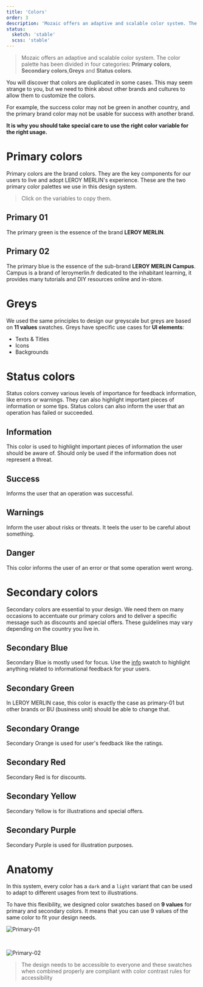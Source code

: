 ```yaml
---
title: 'Colors'
order: 3
description: 'Mozaic offers an adaptive and scalable color system. The color palette has been divided into three categories: primary colors, secondary colors, and greys.'
status:
  sketch: 'stable'
  scss: 'stable'
---
```


> Mozaic offers an adaptive and scalable color system. The color palette has been divided in four categories: **Primary colors**, **Secondary colors**,**Greys** and **Status colors**.


<Highlight theme="warning" title="Be aware">

You will discover that colors are duplicated in some cases. This may seem strange to you, but we need to think about other brands and cultures to allow them to customize the colors.

For example, the success color may not be green in another country, and the primary brand color may not be usable for success with another brand.

**It is why you should take special care to use the right color variable for the right usage.**

</Highlight>


# Primary colors

Primary colors are the brand colors. They are the key components for our users to live and adopt LEROY MERLIN's experience. These are the two primary color palettes we use in this design system.

> Click on the variables to copy them.

## Primary 01

The primary green is the essence of the brand **LEROY MERLIN**.

<Swatch id="primary-01" />

## Primary 02

The primary blue is the essence of the sub-brand **LEROY MERLIN Campus**.
Campus is a brand of leroymerlin.fr dedicated to the inhabitant learning, it provides many tutorials and DIY resources online and in-store.

<Swatch id="primary-02" />

# Greys

We used the same principles to design our greyscale but greys are based on **11 values** swatches. Greys have specific use cases for **UI elements**:

- Texts & Titles
- Icons
- Backgrounds

<Swatch id="grey" />

# Status colors

Status colors convey various levels of importance for feedback information, like errors or warnings. They can also highlight important pieces of information or some tips. Status colors can also inform the user that an operation has failed or succeeded.

## Information

This color is used to highlight important pieces of information the user should be aware of.
Should only be used if the information does not represent a threat.

<Swatch id="info" />

## Success

Informs the user that an operation was successful.

<Swatch id="success" />

## Warnings

Inform the user about risks or threats. It teels the user to be careful about something.

<Swatch id="warning" />

## Danger

This color informs the user of an error or that some operation went wrong.

<Swatch id="danger" />

# Secondary colors

Secondary colors are essential to your design. We need them on many occasions to accentuate our primary colors and to deliver a specific message such as discounts and special offers. These guidelines may vary depending on the country you live in.

## Secondary Blue

Secondary Blue is mostly used for focus.
Use the [info]() swatch to highlight anything related to informational feedback for your users.

<Swatch id="secondary-blue" />

## Secondary Green

In LEROY MERLIN case, this color is exactly the case as primary-01 but other brands or BU (business unit) should be able to change that.

<Swatch id="secondary-green" />

## Secondary Orange

Secondary Orange is used for user's feedback like the ratings.

<Swatch id="secondary-orange" />

## Secondary Red

Secondary Red is for discounts.

<Swatch id="secondary-red" />

## Secondary Yellow

Secondary Yellow is for illustrations and special offers.

<Swatch id="secondary-yellow" />

## Secondary Purple

Secondary Purple is used for illustration purposes.

<Swatch id="secondary-purple" />

# Anatomy

In this system, every color has a `dark` and a `light` variant that can be used to adapt to different usages from text to illustrations.

To have this flexibility, we designed color swatches based on **9 values** for primary and secondary colors. It means that you can use 9 values of the same color to fit your design needs.

![Primary-01](Primary-01.jpg)

<br />

![Primary-02](Primary-02.jpg)

> The design needs to be accessible to everyone and these swatches when combined properly are compliant with color contrast rules for accessibility
